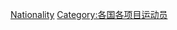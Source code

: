 {{container category}}
{{Categories by country|nocat}}
{{Commons category|Rowers by country}}

[[Category:賽艇運動員|Nationality]]
[[Category:各国各项目运动员|Category:各国各项目运动员]]